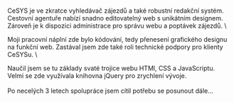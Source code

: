 
\
CeSYS je ve zkratce vyhledávač zájezdů a také robustní redakční systém.
Cestovní agentuře nabízí snadno editovatelný web s unikátním designem.
Zároveň je k dispozici administrace pro správu webu a poptávek zájezdů.
\

Moji pracovní náplní zde bylo kódování, tedy
přenesení grafického designu na funkční web.
Zastával jsem zde také roli technické podpory pro klienty CeSYSu.
\

Naučil jsem se tu základy svaté trojice webu HTMl, CSS a JavaScriptu.
Velmi se zde využívala knihovna jQuery pro zrychlení vývoje.
\
\
Po necelých 3 letech spolupráce jsem cítil potřebu se posunout dále...
